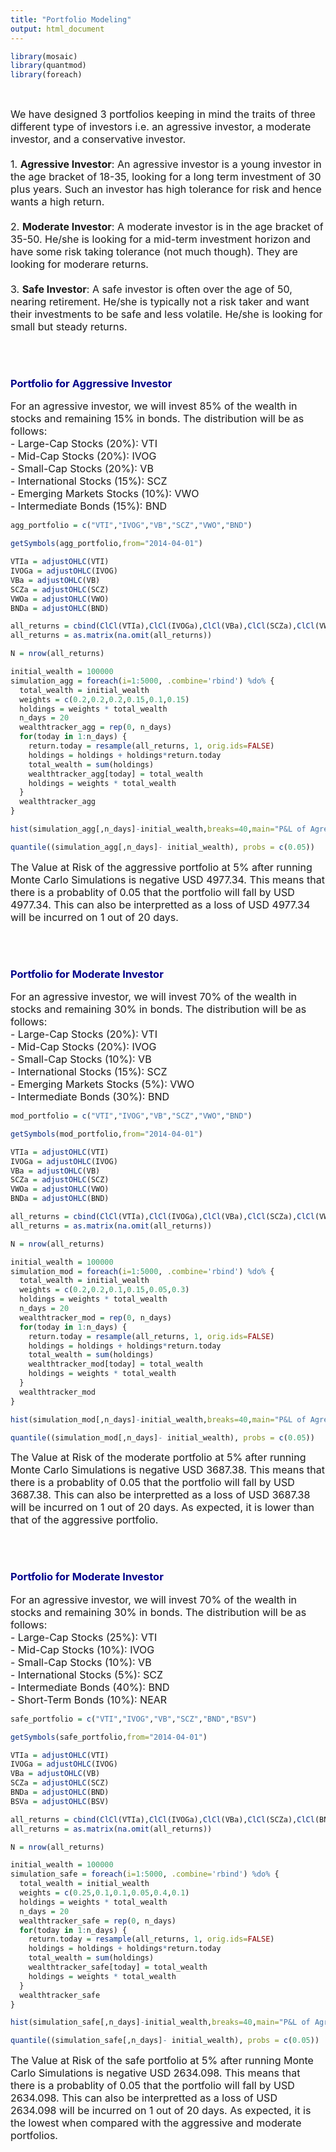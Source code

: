 ```yaml
---
title: "Portfolio Modeling"
output: html_document
---
```


```r
library(mosaic)
library(quantmod)
library(foreach)
```

<br/>
<p><font size='3'>We have designed 3 portfolios keeping in mind the traits of three different type of investors i.e. an agressive investor, a moderate investor, and a conservative investor.<br/><br/>
1. **Agressive Investor**: An agressive investor is a young investor in the age bracket of 18-35, looking for a long term investment of 30 plus years. Such an investor has high tolerance for risk and hence wants a high return.<br/><br/>
2. **Moderate Investor**: A moderate investor is in the age bracket of 35-50. He/she is looking for a mid-term investment horizon and have some risk taking tolerance (not much though). They are looking for moderare returns.<br/><br/>
3. **Safe Investor**: A safe investor is often over the age of 50, nearing retirement. He/she is typically not a risk taker and want their investments to be safe and less volatile. He/she is looking for small but steady returns.</font></p><br/><br/>

<h3><font color='#00008b'>Portfolio for Aggressive Investor</font></h3>
<p><font size='3'>For an agressive investor, we will invest 85% of the wealth in stocks and remaining 15% in bonds. The distribution will be as follows:<br/>
- Large-Cap Stocks (20%): VTI<br/>
- Mid-Cap Stocks (20%): IVOG<br/>
- Small-Cap Stocks (20%): VB<br/>
- International Stocks (15%): SCZ<br/>
- Emerging Markets Stocks (10%): VWO<br/>
- Intermediate Bonds (15%): BND</font></p>

```r
agg_portfolio = c("VTI","IVOG","VB","SCZ","VWO","BND")

getSymbols(agg_portfolio,from="2014-04-01")

VTIa = adjustOHLC(VTI)
IVOGa = adjustOHLC(IVOG)
VBa = adjustOHLC(VB)
SCZa = adjustOHLC(SCZ)
VWOa = adjustOHLC(VWO)
BNDa = adjustOHLC(BND)

all_returns = cbind(ClCl(VTIa),ClCl(IVOGa),ClCl(VBa),ClCl(SCZa),ClCl(VWOa),ClCl(BNDa))
all_returns = as.matrix(na.omit(all_returns))

N = nrow(all_returns)

initial_wealth = 100000
simulation_agg = foreach(i=1:5000, .combine='rbind') %do% {
  total_wealth = initial_wealth
  weights = c(0.2,0.2,0.2,0.15,0.1,0.15)
  holdings = weights * total_wealth
  n_days = 20
  wealthtracker_agg = rep(0, n_days)
  for(today in 1:n_days) {
    return.today = resample(all_returns, 1, orig.ids=FALSE)
    holdings = holdings + holdings*return.today
    total_wealth = sum(holdings)
    wealthtracker_agg[today] = total_wealth
    holdings = weights * total_wealth
  }
  wealthtracker_agg
}
```

```r
hist(simulation_agg[,n_days]-initial_wealth,breaks=40,main="P&L of Agressive Portfolio",xlab="US dollar",col="blue")
```

```r
quantile((simulation_agg[,n_days]- initial_wealth), probs = c(0.05))
```


<p><font size='3'>The Value at Risk of the aggressive portfolio at 5% after running Monte Carlo Simulations is negative USD 4977.34. This means that there is a probablity of 0.05 that the portfolio will fall by USD 4977.34. This can also be interpretted as a loss of USD 4977.34 will be incurred on 1 out of 20 days.</font></p><br/><br />

<h3><font color='#00008b'>Portfolio for Moderate Investor</font></h3>
<p><font size='3'>For an agressive investor, we will invest 70% of the wealth in stocks and remaining 30% in bonds. The distribution will be as follows:<br/>
- Large-Cap Stocks (20%): VTI<br/>
- Mid-Cap Stocks (20%): IVOG<br/>
- Small-Cap Stocks (10%): VB<br/>
- International Stocks (15%): SCZ<br/>
- Emerging Markets Stocks (5%): VWO<br/>
- Intermediate Bonds (30%): BND</font></p>

```r
mod_portfolio = c("VTI","IVOG","VB","SCZ","VWO","BND")

getSymbols(mod_portfolio,from="2014-04-01")

VTIa = adjustOHLC(VTI)
IVOGa = adjustOHLC(IVOG)
VBa = adjustOHLC(VB)
SCZa = adjustOHLC(SCZ)
VWOa = adjustOHLC(VWO)
BNDa = adjustOHLC(BND)

all_returns = cbind(ClCl(VTIa),ClCl(IVOGa),ClCl(VBa),ClCl(SCZa),ClCl(VWOa),ClCl(BNDa))
all_returns = as.matrix(na.omit(all_returns))

N = nrow(all_returns)

initial_wealth = 100000
simulation_mod = foreach(i=1:5000, .combine='rbind') %do% {
  total_wealth = initial_wealth
  weights = c(0.2,0.2,0.1,0.15,0.05,0.3)
  holdings = weights * total_wealth
  n_days = 20
  wealthtracker_mod = rep(0, n_days)
  for(today in 1:n_days) {
    return.today = resample(all_returns, 1, orig.ids=FALSE)
    holdings = holdings + holdings*return.today
    total_wealth = sum(holdings)
    wealthtracker_mod[today] = total_wealth
    holdings = weights * total_wealth
  }
  wealthtracker_mod
}
```

```r
hist(simulation_mod[,n_days]-initial_wealth,breaks=40,main="P&L of Agressive Portfolio",xlab="US dollar",col="blue")
```

```r
quantile((simulation_mod[,n_days]- initial_wealth), probs = c(0.05))
```


<p><font size='3'>The Value at Risk of the moderate portfolio at 5% after running Monte Carlo Simulations is negative USD 3687.38. This means that there is a probablity of 0.05 that the portfolio will fall by USD 3687.38. This can also be interpretted as a loss of USD 3687.38 will be incurred on 1 out of 20 days. As expected, it is lower than that of the aggressive portfolio.</font></p><br/><br />

<h3><font color='#00008b'>Portfolio for Moderate Investor</font></h3>
<p><font size='3'>For an agressive investor, we will invest 70% of the wealth in stocks and remaining 30% in bonds. The distribution will be as follows:<br/>
- Large-Cap Stocks (25%): VTI<br/>
- Mid-Cap Stocks (10%): IVOG<br/>
- Small-Cap Stocks (10%): VB<br/>
- International Stocks (5%): SCZ<br/>
- Intermediate Bonds (40%): BND<br/ >
- Short-Term Bonds (10%): NEAR</font></p>

```r
safe_portfolio = c("VTI","IVOG","VB","SCZ","BND","BSV")

getSymbols(safe_portfolio,from="2014-04-01")

VTIa = adjustOHLC(VTI)
IVOGa = adjustOHLC(IVOG)
VBa = adjustOHLC(VB)
SCZa = adjustOHLC(SCZ)
BNDa = adjustOHLC(BND)
BSVa = adjustOHLC(BSV)

all_returns = cbind(ClCl(VTIa),ClCl(IVOGa),ClCl(VBa),ClCl(SCZa),ClCl(BNDa),ClCl(BSVa))
all_returns = as.matrix(na.omit(all_returns))

N = nrow(all_returns)

initial_wealth = 100000
simulation_safe = foreach(i=1:5000, .combine='rbind') %do% {
  total_wealth = initial_wealth
  weights = c(0.25,0.1,0.1,0.05,0.4,0.1)
  holdings = weights * total_wealth
  n_days = 20
  wealthtracker_safe = rep(0, n_days)
  for(today in 1:n_days) {
    return.today = resample(all_returns, 1, orig.ids=FALSE)
    holdings = holdings + holdings*return.today
    total_wealth = sum(holdings)
    wealthtracker_safe[today] = total_wealth
    holdings = weights * total_wealth
  }
  wealthtracker_safe
}
```

```r
hist(simulation_safe[,n_days]-initial_wealth,breaks=40,main="P&L of Agressive Portfolio",xlab="US dollar",col="blue")
```

```r
quantile((simulation_safe[,n_days]- initial_wealth), probs = c(0.05))
```


<p><font size='3'>The Value at Risk of the safe portfolio at 5% after running Monte Carlo Simulations is negative USD 2634.098. This means that there is a probablity of 0.05 that the portfolio will fall by USD 2634.098. This can also be interpretted as a loss of USD 2634.098 will be incurred on 1 out of 20 days. As expected, it is the lowest when compared with the aggressive and moderate portfolios.</font></p><br/><br />
